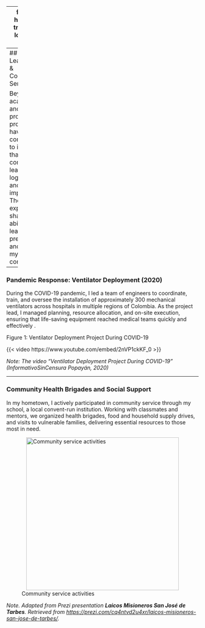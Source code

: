   
---
format: html
toc: true
toc-location: left
---
## Leadership & Community Service  

Beyond academics and professional projects, I have been committed to initiatives that combine leadership, logistics, and social impact. These experiences shaped my ability to lead under pressure and serve my community.

---

### **Pandemic Response: Ventilator Deployment (2020)**  

During the COVID-19 pandemic, I led a team of engineers to coordinate, train, and oversee the installation of approximately 300 mechanical ventilators across hospitals in multiple regions of Colombia. As the project lead, I managed planning, resource allocation, and on-site execution, ensuring that life-saving equipment reached medical teams quickly and effectively .

Figure 1: Ventilator Deployment Project During COVID-19

{{< video https://www.youtube.com/embed/2nVP1ckKF_0 >}}

_Note: The video "Ventilator Deployment Project During COVID-19" (InformativoSinCensura Popayán, 2020)_

---

### Community Health Brigades and Social Support  

In my hometown, I actively participated in community service through my school, a local convent-run institution. Working with classmates and mentors, we organized health brigades, food and household supply drives, and visits to vulnerable families, delivering essential resources to those most in need.

![Community service activities](brigade.png){fig-alt="Group of volunteers and community members participating in health brigades and aid distribution." fig-cap="Community service activities carried out through school-organized brigades." width="400px" style="display:block; margin:auto;"}

*Note. Adapted from Prezi presentation **Laicos Misioneros San José de Tarbes**. Retrieved from [https://prezi.com/cq4ntvd2u4xr/laicos-misioneros-san-jose-de-tarbes/](https://prezi.com/cq4ntvd2u4xr/laicos-misioneros-san-jose-de-tarbes/).*